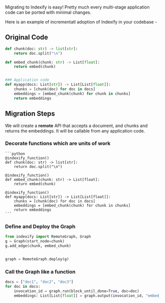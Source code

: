 Migrating to Indexify is easy! Pretty much every multi-stage application code can be ported with minimal changes.

Here is an example of incrementatl adoption of Indexify in your codebase -

## Original Code 

```python
def chunk(doc: str) -> list[str]:
    return doc.split("\n")

def embed_chunk(chunk: str) -> List[float]:
    return embed(chunk)


### Application code 
def myapp(docs: List[str]) -> List[List[float]]:
    chunks = [chunk(doc) for doc in docs]
    embeddings = [embed_chunk(chunk) for chunk in chunks]
    return embeddings
```

## Migration Steps

We will create a **remote** API that accepts a document, and chunks and returns the embeddings. 
It will be callable from any application code.

### Decorate functions which are units of work
    
    ```python
    @indexify_function()
    def chunk(doc: str) -> list[str]:
        return doc.split("\n")
    
    @indexify_function()
    def embed_chunk(chunk: str) -> List[float]:
        return embed(chunk)

    @indexify_function()
    def myapp(docs: List[str]) -> List[List[float]]:
        chunks = [chunk(doc) for doc in docs]
        embeddings = [embed_chunk(chunk) for chunk in chunks]
        return embeddings
    ```

### Define and Deploy the Graph
    
```python
from indexify import RemoteGraph, Graph
g = Graph(start_node=chunk)
g.add_edge(chunk, embed_chunk)


graph = RemoteGraph.deploy(g)
```

### Call the Graph like a function 

```python
docs = ["doc1", "doc2", "doc3"]
for doc in docs:
    invocation_id = graph.run(block_until_done=True, doc=doc)
    embeddings: List[List[float]] = graph.output(invocation_id, "embed_chunk")
```
